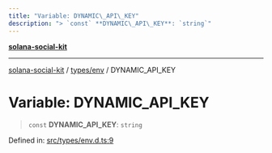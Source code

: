 ```yaml
---
title: "Variable: DYNAMIC\_API\_KEY"
description: "> `const` **DYNAMIC\_API\_KEY**: `string`"
---
```


[**solana-social-kit**](../../../README.mdx)

***

[solana-social-kit](../../../README.mdx) / [types/env](../README.mdx) / DYNAMIC\_API\_KEY

# Variable: DYNAMIC\_API\_KEY

> `const` **DYNAMIC\_API\_KEY**: `string`

Defined in: [src/types/env.d.ts:9](https://github.com/SendArcade/solana-app-kit/blob/bd4b3556b8f469c27ebb06f4df65b3a36b43ba3b/src/types/env.d.ts#L9)
